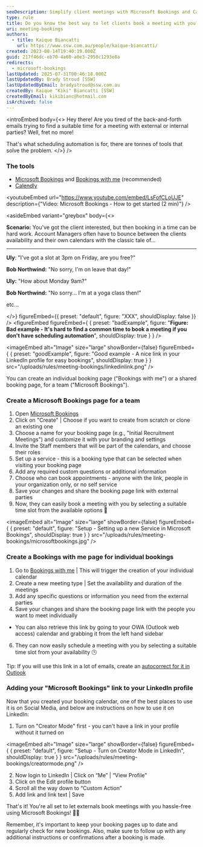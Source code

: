 ```yaml
---
seoDescription: Simplify client meetings with Microsoft Bookings and Calendly - automate scheduling and reduce back-and-forth emails.
type: rule
title: Do you know the best way to let clients book a meeting with you?
uri: meeting-bookings
authors:
  - title: Kaique Biancatti
    url: https://www.ssw.com.au/people/kaique-biancatti/
created: 2023-08-14T19:40:19.000Z
guid: 217f46dc-eb70-4a60-a0e3-2950c1293e8a
redirects:
  - microsoft-bookings
lastUpdated: 2025-07-31T00:46:18.000Z
lastUpdatedBy: Brady Stroud [SSW]
lastUpdatedByEmail: bradystroud@ssw.com.au
createdBy: Kaique "Kiki" Biancatti [SSW]
createdByEmail: kikibianc@hotmail.com
isArchived: false
---
```


<introEmbed
  body={<>
Hey there! Are you tired of the back-and-forth emails trying to find a suitable time for a meeting with external or internal parties? Well, fret no more!

That's what scheduling automation is for, there are tonnes of tools that solve the problem.
  </>}
/>
### The tools

* [Microsoft Bookings](https://www.microsoft.com/en-au/microsoft-365/business/scheduling-and-booking-app?WT.mc_id=M365-MVP-33518) and [Bookings with me](https://outlook.office.com/bookwithme/me) (recommended)
* [Calendly](https://calendly.com/)

<youtubeEmbed url="https://www.youtube.com/embed/LsFofCLoUJE" description={"Video: Microsoft Bookings - How to get started (2 min)"} />

<asideEmbed
  variant="greybox"
  body={<>
    
**Scenario:** You've got the client interested, but then booking in a time can be hard work. Account Managers often have to bounce between the clients availability and their own calendars with the classic tale of...

---

**Uly**: "I've got a slot at 3pm on Friday, are you free?"

**Bob Northwind:** "No sorry, I'm on leave that day!"

**Uly:** "How about Monday 9am?"

**Bob Northwind:** "No sorry... I'm at a yoga class then!"

etc...

  </>}
  figureEmbed={{
    preset: "default",
    figure: "XXX",
    shouldDisplay: false
  }}
/>
<figureEmbed figureEmbed={ {
  preset: "badExample",
  figure: "**Figure: Bad example - It's hard to find a common time to book a meeting if you don't have scheduling automation**",
  shouldDisplay: true
} } />

<imageEmbed
  alt="Image"
  size="large"
  showBorder={false}
  figureEmbed={ {
    preset: "goodExample",
    figure: "Good example - A nice link in your LinkedIn profile for easy bookings",
    shouldDisplay: true
  } }
  src="/uploads/rules/meeting-bookings/linkedinlink.png"
/>

You can create an individual booking page ("Bookings with me") or a shared booking page, for a team ("Microsoft Bookings").

### Create a Microsoft Bookings page for a team

1. Open [Microsoft Bookings](https://www.microsoft.com/en-au/microsoft-365/business/scheduling-and-booking-app?WT.mc_id=M365-MVP-33518)
2. Click on "Create" | Choose if you want to create from scratch or clone an existing one
3. Choose a name for your booking page (e.g., "Initial Recruitment Meetings") and customize it with your branding and settings
4. Invite the Staff members that will be part of the calendars, and choose their roles
5. Set up a service - this is a booking type that can be selected when visiting your booking page
6. Add any required custom questions or additional information
7. Choose who can book appointments - anyone with the link, people in your organization only, or no self service
8. Save your changes and share the booking page link with external parties
9. Now, they can easily book a meeting with you by selecting a suitable time slot from the available options 📅
   
<imageEmbed
  alt="Image"
  size="large"
  showBorder={false}
  figureEmbed={ {
    preset: "default",
    figure: "Setup - Setting up a new Service in Microsoft Bookings",
    shouldDisplay: true
  } }
  src="/uploads/rules/meeting-bookings/microsoftbookings.jpg"
/>

### Create a Bookings with me page for individual bookings

1. Go to [Bookings with me](https://outlook.office.com/bookwithme/me) | This will trigger the creation of your individual calendar
2. Create a new meeting type | Set the availability and duration of the meetings
3. Add any specific questions or information you need from the external parties
4. Save your changes and share the booking page link with the people you want to meet individually

* You can also retrieve this link by going to your OWA (Outlook web access) calendar and grabbing it from the left hand sidebar

6. They can now easily schedule a meeting with you by selecting a suitable time slot from your availability 🕒

Tip: If you will use this link in a lot of emails, create an [autocorrect for it in Outlook](/autocorrect-in-outlook)

### Adding your "Microsoft Bookings" link to your LinkedIn profile

Now that you created your booking calendar, one of the best places to use it is on Social Media, and below are instructions on how to use it on LinkedIn:

1. Turn on "Creator Mode" first - you can't have a link in your profile without it turned on

   
<imageEmbed
  alt="Image"
  size="large"
  showBorder={false}
  figureEmbed={ {
    preset: "default",
    figure: "Setup - Turn on Creator Mode in LinkedIn",
    shouldDisplay: true
  } }
  src="/uploads/rules/meeting-bookings/creatormode.png"
/>

2. Now login to LinkedIn | Click on “Me” | “View Profile”
3. Click on the Edit profile button
4. Scroll all the way down to “Custom Action”
5. Add link and link text | Save

That's it! You're all set to let externals book meetings with you hassle-free using Microsoft Bookings! 🎉✨

Remember, it's important to keep your booking pages up to date and regularly check for new bookings. Also, make sure to follow up with any additional instructions or confirmations after a booking is made.
